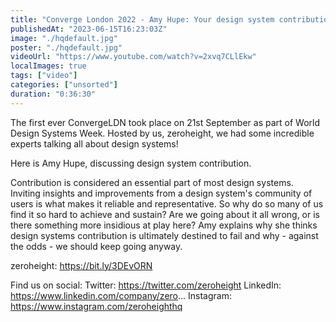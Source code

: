 ```yaml
---
title: "Converge London 2022 - Amy Hupe: Your design system contribution practice is doomed to fail"
publishedAt: "2023-06-15T16:23:03Z"
image: "./hqdefault.jpg"
poster: "./hqdefault.jpg"
videoUrl: "https://www.youtube.com/watch?v=2xvq7CLlEkw"
localImages: true
tags: ["video"]
categories: ["unsorted"]
duration: "0:36:30"
---
```

The first ever ConvergeLDN took place on 21st September as part of World Design Systems Week. Hosted by us, zeroheight, we had some incredible experts talking all about design systems! 

Here is Amy Hupe, discussing design system contribution. 

Contribution is considered an essential part of most design systems. Inviting insights and improvements from a design system's community of users is what makes it reliable and representative. So why do so many of us find it so hard to achieve and sustain? Are we going about it all wrong, or is there something more insidious at play here? Amy explains why she thinks design systems contribution is ultimately destined to fail and why - against the odds - we should keep going anyway.

zeroheight: https://bit.ly/3DEvORN

Find us on social:
Twitter: https://twitter.com/zeroheight
LinkedIn: https://www.linkedin.com/company/zero...
Instagram: https://www.instagram.com/zeroheighthq
